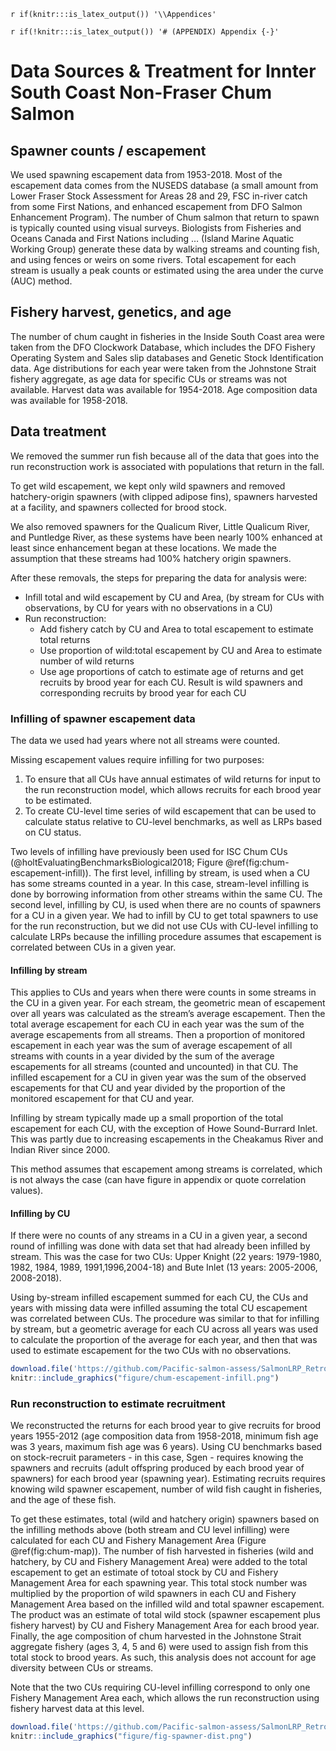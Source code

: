<!-- The following code should appear at the beginning of the first appendix.
After that, all subsequent sections will be turned into appendices. -->

`r if(knitr:::is_latex_output()) '\\Appendices'`

`r if(!knitr:::is_latex_output()) '# (APPENDIX) Appendix {-}'`

# Data Sources & Treatment for Innter South Coast Non-Fraser Chum Salmon {#app:08-appendix-chum-data}
 
## Spawner counts / escapement

We used spawning escapement data from 1953-2018. Most of the escapement data comes from the NUSEDS database (a small amount from Lower Fraser Stock Assessment for Areas 28 and 29, FSC in-river catch from some First Nations, and enhanced escapement from DFO Salmon Enhancement Program). The number of Chum salmon that return to spawn is typically counted using visual surveys.  Biologists from Fisheries and Oceans Canada and First Nations including ... (Island Marine Aquatic Working Group) *\textcolor{cyan}{LW: which ones?}* generate these data by walking streams and counting fish, *\textcolor{cyan}{LW: helicopter counts?}* and using fences or weirs on some rivers. Total escapement for each stream is usually a peak counts or estimated using the area under the curve (AUC) method.

## Fishery harvest, genetics, and age

The number of chum caught in fisheries in the Inside South Coast area were taken from the DFO Clockwork Database, which includes the DFO Fishery Operating System and Sales slip databases and Genetic Stock Identification data. Age distributions for each year were taken from the Johnstone Strait fishery aggregate, as age data for specific CUs or streams was not available. Harvest data was available for 1954-2018. Age composition data was available for 1958-2018.

## Data treatment

We removed the summer run fish because all of the data that goes into the run reconstruction work is associated with populations that return in the fall.  

To get wild escapement, we kept only wild spawners and removed hatchery-origin spawners (with clipped adipose fins), spawners harvested at a facility, and spawners collected for brood stock. 



We also removed spawners for the Qualicum River, Little Qualicum River, and Puntledge River, as these systems have been nearly 100% enhanced at least since enhancement began at these locations. We made the assumption that these streams had 100% hatchery origin spawners. 

After these removals, the steps for preparing the data for analysis were:

- Infill total and wild escapement by CU and Area, (by stream for CUs with observations, by CU for years with no observations in a CU)
- Run reconstruction: 
  - Add fishery catch by CU and Area to total escapement to estimate total returns
  - Use proportion of wild:total escapement by CU and Area to estimate number of wild returns 
  - Use age proportions of catch to estimate age of returns and get recruits by brood year for each CU. Result is wild spawners and corresponding recruits by brood year for each CU

### Infilling of spawner escapement data

The data we used had years where not all streams were counted. 

Missing escapement values require infilling for two purposes: 

1. To ensure that all CUs have annual estimates of wild returns for input to the run reconstruction model, which allows recruits for each brood year to be estimated.
2. To create CU-level time series of wild escapement that can be used to calculate status relative to CU-level benchmarks, as well as LRPs based on CU status.

Two levels of infilling have previously been used for ISC Chum CUs (@holtEvaluatingBenchmarksBiological2018; Figure \@ref(fig:chum-escapement-infill)). The first level, infilling by stream, is used when a CU has some streams counted in a year.  In this case, stream-level infilling is done by borrowing information from other streams within the same CU. The second level, infilling by CU, is used when there are no counts of spawners for a CU in a given year. We had to infill by CU to get total spawners to use for the run reconstruction, but we did not use CUs with CU-level infilling to calculate LRPs because the infilling procedure assumes that escapement is correlated between CUs in a given year. 

#### Infilling by stream

This applies to CUs and years when there were counts in some streams in the CU in a given year. For each stream, the geometric mean of escapement over all years was calculated as the stream's average escapement. Then the total average escapement for each CU in each year was the sum of the average escapements from all streams. Then a proportion of monitored escapement in each year was the sum of average escapement of all streams with counts in a year divided by the sum of the average escapements for all streams (counted and uncounted) in that CU. The infilled escapement for a CU in given year was the sum of the observed escapements for that CU and year divided by the proportion of the monitored escapement for that CU and year. 

Infilling by stream typically made up a small proportion of the total escapement for each CU, with the exception of Howe Sound-Burrard Inlet. This was partly due to increasing escapements in the Cheakamus River and Indian River since 2000. 

This method assumes that escapement among streams is correlated, which is not always the case (can have figure in appendix or quote correlation values). 

#### Infilling by CU

If there were no counts of any streams in a CU in a given year, a second round of infilling was done with data set that had already been infilled by stream. This was the case for two CUs: Upper Knight (22 years: 1979-1980, 1982, 1984, 1989, 1991,1996,2004-18) and Bute Inlet (13 years: 2005-2006, 2008-2018). 

Using by-stream infilled escapement summed for each CU, the CUs and years with missing data were infilled assuming the total CU escapement was correlated between CUs. The procedure was similar to that for infilling by stream, but a geometric average for each CU across all years was used to calculate the proportion of the average for each year, and then that was used to estimate escapement for the two CUs with no observations.

```r
download.file('https://github.com/Pacific-salmon-assess/SalmonLRP_RetroEval/raw/master/SCChumStudy/Figures/fig_compare_actual_infill_by_stream_and_CU.png', './figure/chum-escapement-infill.png', mode="wb")
knitr::include_graphics("figure/chum-escapement-infill.png")
```

### Run reconstruction to estimate recruitment

We reconstructed the returns for each brood year to give recruits for brood years 1955-2012 (age composition data from 1958-2018, minimum fish age was 3 years, maximum fish age was 6 years). Using CU benchmarks based on stock-recruit parameters - in this case, Sgen - requires knowing the spawners and recruits (adult offspring produced by each brood year of spawners) for each brood year (spawning year). Estimating recruits requires knowing wild spawner escapement, number of wild fish caught in fisheries, and the age of these fish. 

To get these estimates, total (wild and hatchery origin) spawners based on the infilling methods above (both stream and CU level infilling) were calculated for each CU and Fishery Management Area (Figure \@ref(fig:chum-map)). The number of fish harvested in fisheries (wild and hatchery, by CU and Fishery Management Area) were added to the total escapement to get an estimate of totoal stock by CU and Fishery Management Area for each spawning year. This total stock number was multiplied by the proportion of wild spawners in each CU and Fishery Management Area based on the infilled wild and total spawner escapement. The product was an estimate of total wild stock (spawner escapement plus fishery harvest) by CU and Fishery Management Area for each brood year. Finally, the age composition of chum harvested in the Johnstone Strait aggregate fishery (ages 3, 4, 5 and 6) were used to assign fish from this total stock to brood years. As such, this analysis does not account for age diversity between CUs or streams.

Note that the two CUs requiring CU-level infilling correspond to only one Fishery Management Area each, which allows the run reconstruction using fishery harvest data at this level.

```r
download.file('https://github.com/Pacific-salmon-assess/SalmonLRP_RetroEval/raw/master/SCChumStudy/Figures/fig_spawner_dist.png', './figure/fig-spawner-dist.png', mode="wb")
knitr::include_graphics("figure/fig-spawner-dist.png")
```

